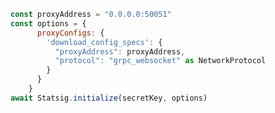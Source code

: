 ```js
const proxyAddress = "0.0.0.0:50051"
const options = {
      proxyConfigs: {
        'download_config_specs': {
          "proxyAddress": proxyAddress,
          "protocol": "grpc_websocket" as NetworkProtocol
        }
      }
    }
await Statsig.initialize(secretKey, options)
```